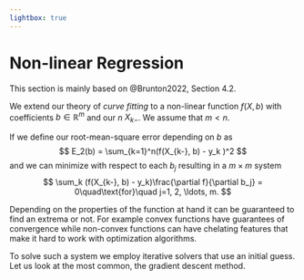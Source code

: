 ```yaml
---
lightbox: true
---
```

# Non-linear Regression {#sec-regression-nonlinear}

::: {.callout-important}
This section is mainly based on @Brunton2022, Section 4.2.
:::

We extend our theory of _curve fitting_ to a non-linear function $f(X, b)$ with coefficients $b\in\mathbb{R}^m$ and our $n$ $X_{k-}$.
We assume that $m < n$.

If we define our root-mean-square error depending on $b$ as 
$$
E_2(b) = \sum_{k=1}^n(f(X_{k-}, b) - y_k )^2
$$
and we can minimize with respect to each $b_j$ resulting in a $m \times m$ system
$$
\sum_k (f(X_{k-}, b) - y_k)\frac{\partial f}{\partial b_j} = 0\quad\text{for}\quad j=1, 2, \ldots, m.
$$

Depending on the properties of the function at hand it can be guaranteed to find an extrema or not.
For example convex functions have guarantees of convergence while non-convex functions can have chelating features that make it hard to work with optimization algorithms.

To solve such a system we employ iterative solvers that use an initial guess.
Let us look at the most common, the gradient descent method.

